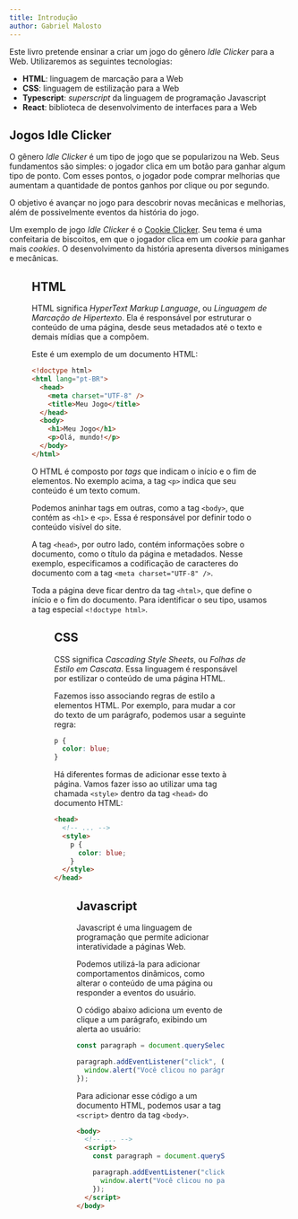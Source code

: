 ```yaml
---
title: Introdução
author: Gabriel Malosto
---
```




Este livro pretende ensinar a criar um jogo do gênero _Idle Clicker_ para a Web.
Utilizaremos as seguintes tecnologias:

- **HTML**: linguagem de marcação para a Web
- **CSS**: linguagem de estilização para a Web
- **Typescript**: _superscript_ da linguagem de programação Javascript
- **React**: biblioteca de desenvolvimento de interfaces para a Web

## Jogos Idle Clicker

O gênero _Idle Clicker_ é um tipo de jogo que se popularizou na Web.
Seus fundamentos são simples: o jogador clica em um botão para ganhar algum tipo de ponto.
Com esses pontos, o jogador pode comprar melhorias que aumentam a quantidade de pontos ganhos por clique ou por segundo.

O objetivo é avançar no jogo para descobrir novas mecânicas e melhorias, além de possivelmente eventos da história do jogo.

Um exemplo de jogo _Idle Clicker_ é o [Cookie Clicker](https://orteil.dashnet.org/cookieclicker/).
Seu tema é uma confeitaria de biscoitos, em que o jogador clica em um _cookie_ para ganhar mais _cookies_.
O desenvolvimento da história apresenta diversos minigames e mecânicas.

<Figure
  caption="Cookie Clicker, de Orteil"
  images={[
    {
      src: cookieClicker,
      alt: `Porção do website do jogo Cookie Clicker. A imagem mostra um botão com a imagem de um cookie e um contador de cookies. Acima do botão, está escrito "Confeitaria de gabdumal. 39 cookies. Por segundo: 0". O cursor do mouse está posicionado sobre o botão, ao redor do qual aparecem imagens de cookies.`,
    },
  ]}
/>

## HTML

HTML significa _HyperText Markup Language_, ou _Linguagem de Marcação de Hipertexto_.
Ela é responsável por estruturar o conteúdo de uma página, desde seus metadados até o texto e demais mídias que a compõem.

Este é um exemplo de um documento HTML:

```html
<!doctype html>
<html lang="pt-BR">
  <head>
    <meta charset="UTF-8" />
    <title>Meu Jogo</title>
  </head>
  <body>
    <h1>Meu Jogo</h1>
    <p>Olá, mundo!</p>
  </body>
</html>
```

O HTML é composto por _tags_ que indicam o início e o fim de elementos.
No exemplo acima, a tag `<p>` indica que seu conteúdo é um texto comum.

Podemos aninhar tags em outras, como a tag `<body>`, que contém as `<h1>` e `<p>`.
Essa é responsável por definir todo o conteúdo visível do site.

A tag `<head>`, por outro lado, contém informações sobre o documento, como o título da página e metadados.
Nesse exemplo, especificamos a codificação de caracteres do documento com a tag `<meta charset="UTF-8" />`.

Toda a página deve ficar dentro da tag `<html>`, que define o início e o fim do documento.
Para identificar o seu tipo, usamos a tag especial `<!doctype html>`.

<Figure
  caption="Página construída com HTML"
  images={[
    {
      src: html,
      alt: "Janela do navegador exibindo a página Web resultante do código HTML apresentado acima.",
    },
  ]}
/>

## CSS

CSS significa _Cascading Style Sheets_, ou _Folhas de Estilo em Cascata_.
Essa linguagem é responsável por estilizar o conteúdo de uma página HTML.

Fazemos isso associando regras de estilo a elementos HTML.
Por exemplo, para mudar a cor do texto de um parágrafo, podemos usar a seguinte regra:

```css
p {
  color: blue;
}
```

Há diferentes formas de adicionar esse texto à página.
Vamos fazer isso ao utilizar uma tag chamada `<style>` dentro da tag `<head>` do documento HTML:

```html
<head>
  <!-- ... -->
  <style>
    p {
      color: blue;
    }
  </style>
</head>
```

<Figure
  caption="Página construída com HTML e CSS"
  images={[
    {
      src: css,
      alt: "Janela do navegador exibindo a página Web resultante do código HTML com CSS apresentado acima.",
    },
  ]}
/>

## Javascript

Javascript é uma linguagem de programação que permite adicionar interatividade a páginas Web.

Podemos utilizá-la para adicionar comportamentos dinâmicos, como alterar o conteúdo de uma página ou responder a eventos do usuário.

O código abaixo adiciona um evento de clique a um parágrafo, exibindo um alerta ao usuário:

```javascript
const paragraph = document.querySelector("p");

paragraph.addEventListener("click", () => {
  window.alert("Você clicou no parágrafo!");
});
```

Para adicionar esse código a um documento HTML, podemos usar a tag `<script>` dentro da tag `<body>`.

```html
<body>
  <!-- ... -->
  <script>
    const paragraph = document.querySelector("p");

    paragraph.addEventListener("click", () => {
      window.alert("Você clicou no parágrafo!");
    });
  </script>
</body>
```

<Figure
  caption="Página construída com HTML, CSS e Javascript"
  images={[
    {
      src: javascript,
      alt: "Janela do navegador exibindo o alerta gerado pelo código Javascript apresentado acima.",
    },
  ]}
/>
